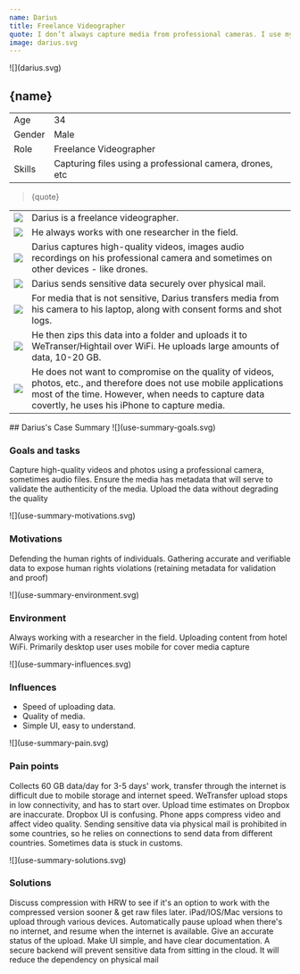 ```yaml
---
name: Darius
title: Freelance Videographer
quote: I don’t always capture media from professional cameras. I use my iPhone when I need to be discreet.
image: darius.svg
---
```



<ProfileSection>
![](darius.svg)

## **{name}**

|        |                                                          |
| ------ | -------------------------------------------------------- |
| Age    | 34                                                       |
| Gender | Male                                                     |
| Role   | Freelance Videographer                                   |
| Skills | Capturing files using a professional camera, drones, etc |

> {quote}

|                    |                                                                                                                                                                                                                            |
| ------------------ | -------------------------------------------------------------------------------------------------------------------------------------------------------------------------------------------------------------------------- |
| ![](folder.svg)    | Darius is a freelance videographer.                                                                                                                                                                                        |
| ![](folder.svg)    | He always works with one researcher in the field.                                                                                                                                                                          |
| ![](play.svg)      | Darius captures high-quality videos, images audio recordings on his professional camera and sometimes on other devices - like drones.                                                                                      |
| ![](hands.svg)     | Darius sends sensitive data securely over physical mail.                                                                                                                                                                   |
| ![](website.svg)   | For media that is not sensitive, Darius transfers media from his camera to his laptop, along with consent forms and shot logs.                                                                                             |
| ![](checkmark.svg) | He then zips this data into a folder and uploads it to WeTranser/Hightail over WiFi. He uploads large amounts of data, 10-20 GB.                                                                                           |
| ![](squares.svg)   | He does not want to compromise on the quality of videos, photos, etc., and therefore does not use mobile applications most of the time. However, when needs to capture data covertly, he uses his iPhone to capture media. |

</ProfileSection>
<AchievementsSection>
    ## Darius's Case Summary

<AchievementItem>
![](use-summary-goals.svg)

### Goals and tasks

Capture high-quality videos and photos using a professional camera, sometimes audio files. Ensure the media has metadata that will serve to validate the authenticity of the media. Upload the data without degrading the quality

</AchievementItem>
<AchievementItem>
![](use-summary-motivations.svg)

### Motivations

Defending the human rights of individuals. Gathering accurate and verifiable data to expose human rights violations (retaining metadata for validation and proof)

</AchievementItem>
<AchievementItem>
![](use-summary-environment.svg)

### Environment

Always working with a researcher in the field. Uploading content from hotel WiFi. Primarily desktop user uses mobile for cover media capture

</AchievementItem>

<AchievementItem>
![](use-summary-influences.svg)

### Influences

- Speed of uploading data.
- Quality of media.
- Simple UI, easy to understand.

</AchievementItem>
<AchievementItem>
![](use-summary-pain.svg)

### Pain points

Collects 60 GB data/day for 3-5 days' work, transfer through the internet is difficult due to mobile storage and internet speed. WeTransfer upload stops in low connectivity, and has to start over. Upload time estimates on Dropbox are inaccurate. Dropbox UI is confusing. Phone apps compress video and affect video quality. Sending sensitive data via physical mail is prohibited in some countries, so he relies on connections to send data from different countries. Sometimes data is stuck in customs.

</AchievementItem>
<AchievementItem>
![](use-summary-solutions.svg)

### Solutions

Discuss compression with HRW to see if it's an option to work with the compressed version sooner & get raw files later. iPad/IOS/Mac versions to upload through various devices. Automatically pause upload when there's no internet, and resume when the internet is available. Give an accurate status of the upload. Make UI simple, and have clear documentation. A secure backend will prevent sensitive data from sitting in the cloud. It will reduce the dependency on physical mail

</AchievementItem>
</AchievementsSection>
